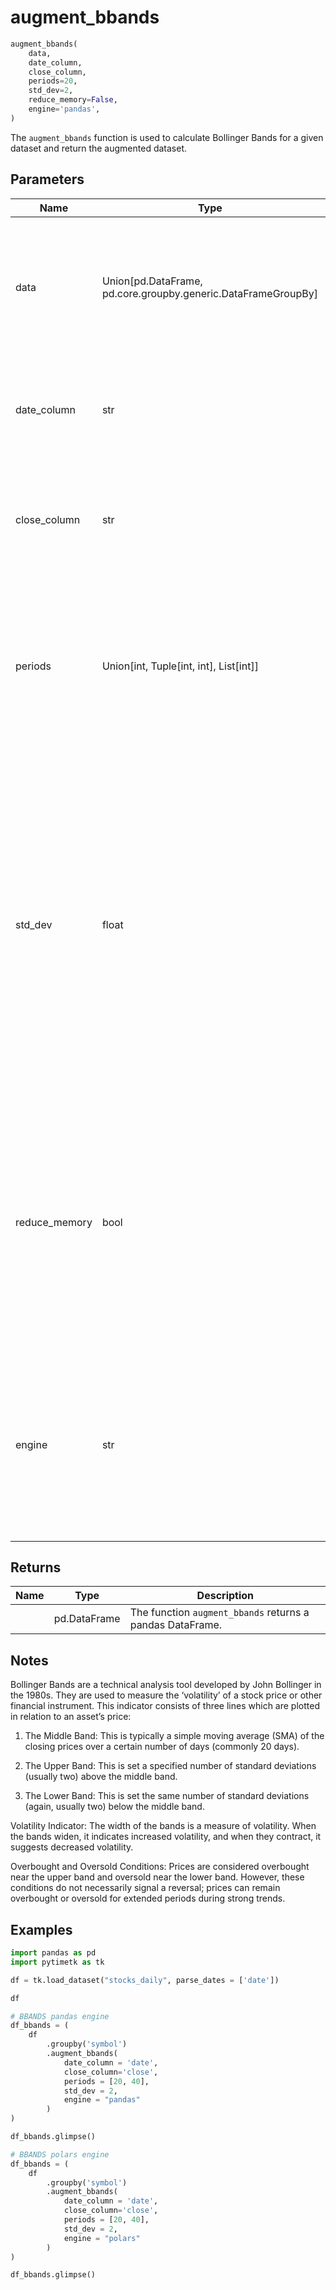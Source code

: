 # augment_bbands { #pytimetk.augment_bbands }

```python
augment_bbands(
    data,
    date_column,
    close_column,
    periods=20,
    std_dev=2,
    reduce_memory=False,
    engine='pandas',
)
```

The `augment_bbands` function is used to calculate Bollinger Bands for a given dataset and return
the augmented dataset.

## Parameters {.doc-section .doc-section-parameters}

| Name          | Type                                                            | Description                                                                                                                                                                                                                                                                                                                                                                                                                                                        | Default    |
|---------------|-----------------------------------------------------------------|--------------------------------------------------------------------------------------------------------------------------------------------------------------------------------------------------------------------------------------------------------------------------------------------------------------------------------------------------------------------------------------------------------------------------------------------------------------------|------------|
| data          | Union\[pd.DataFrame, pd.core.groupby.generic.DataFrameGroupBy\] | The `data` parameter is the input data that can be either a pandas DataFrame or a pandas DataFrameGroupBy object. It contains the data on which the Bollinger Bands will be calculated.                                                                                                                                                                                                                                                                            | _required_ |
| date_column   | str                                                             | The `date_column` parameter is a string that specifies the name of the column in the `data` DataFrame that contains the dates.                                                                                                                                                                                                                                                                                                                                     | _required_ |
| close_column  | str                                                             | The `close_column` parameter is a string that specifies the name of the column in the `data` DataFrame that contains the closing prices of the asset.                                                                                                                                                                                                                                                                                                              | _required_ |
| periods       | Union\[int, Tuple\[int, int\], List\[int\]\]                    | The `periods` parameter in the `augment_bbands` function can be specified as an integer, a tuple, or a list. This parameter specifies the number of rolling periods to use when calculating the Bollinger Bands.                                                                                                                                                                                                                                                   | `20`       |
| std_dev       | float                                                           | The `std_dev` parameter is a float that represents the number of standard deviations to use when calculating the Bollinger Bands. Bollinger Bands are a technical analysis tool that consists of a middle band (usually a simple moving average) and an upper and lower band that are typically two standard deviations away from the middle band. The `std_dev` parameter specifies the number of standard deviations. `std_dev` can be a list of floats as well. | `2`        |
| reduce_memory | bool                                                            | The `reduce_memory` parameter is a boolean flag that indicates whether or not to reduce the memory usage of the input data before performing the calculation. If set to `True`, the function will attempt to reduce the memory usage of the input data using techniques such as downcasting numeric columns and converting object columns                                                                                                                          | `False`    |
| engine        | str                                                             | The `engine` parameter specifies the computation engine to use for calculating the Bollinger Bands. It can take two values: 'pandas' or 'polars'. If 'pandas' is selected, the function will use the pandas library for computation. If 'polars' is selected,                                                                                                                                                                                                      | `'pandas'` |

## Returns {.doc-section .doc-section-returns}

| Name   | Type         | Description                                               |
|--------|--------------|-----------------------------------------------------------|
|        | pd.DataFrame | The function `augment_bbands` returns a pandas DataFrame. |

## Notes {.doc-section .doc-section-notes}


Bollinger Bands are a technical analysis tool developed by John
Bollinger in the 1980s. They are used to measure the
'volatility' of a stock price or other financial instrument.
This indicator consists of three lines which are plotted in
relation to an asset's price:

1. The Middle Band: This is typically a simple moving average
(SMA) of the closing prices over a certain number of days
(commonly 20 days).

2. The Upper Band: This is set a specified number of standard
deviations (usually two) above the middle band.

3. The Lower Band: This is set the same number of standard
deviations (again, usually two) below the middle band.

Volatility Indicator: The width of the bands is a measure of
volatility. When the bands widen, it indicates increased
volatility, and when they contract, it suggests decreased
volatility.

Overbought and Oversold Conditions: Prices are considered
overbought near the upper band and oversold near the lower
band. However, these conditions do not necessarily signal a
reversal; prices can remain overbought or oversold for extended
periods during strong trends.

## Examples {.doc-section .doc-section-examples}

``` python
import pandas as pd
import pytimetk as tk

df = tk.load_dataset("stocks_daily", parse_dates = ['date'])

df
```

``` python
# BBANDS pandas engine
df_bbands = (
    df
        .groupby('symbol')
        .augment_bbands(
            date_column = 'date',
            close_column='close',
            periods = [20, 40],
            std_dev = 2,
            engine = "pandas"
        )
)

df_bbands.glimpse()
```

``` python
# BBANDS polars engine
df_bbands = (
    df
        .groupby('symbol')
        .augment_bbands(
            date_column = 'date',
            close_column='close',
            periods = [20, 40],
            std_dev = 2,
            engine = "polars"
        )
)

df_bbands.glimpse()
```